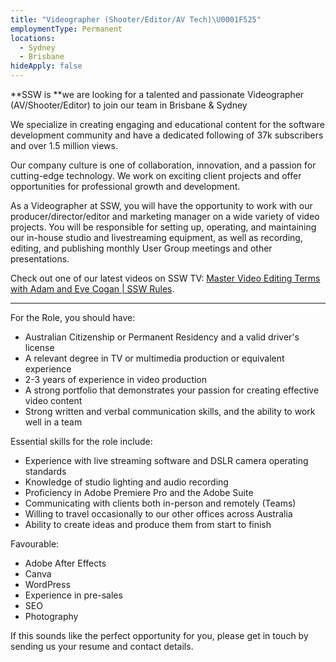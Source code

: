 ```yaml
---
title: "Videographer (Shooter/Editor/AV Tech)\U0001F525"
employmentType: Permanent
locations:
  - Sydney
  - Brisbane
hideApply: false
---
```


**SSW is **we are looking for a talented and passionate Videographer (AV/Shooter/Editor) to join our team in Brisbane & Sydney

We specialize in creating engaging and educational content for the software development community and have a dedicated following of 37k subscribers and over 1.5 million views.

Our company culture is one of collaboration, innovation, and a passion for cutting-edge technology. We work on exciting
client projects and offer opportunities for professional growth and development.

As a Videographer at SSW, you will have the opportunity to work with our producer/director/editor and marketing manager on a wide variety of video projects. You will be responsible for setting up, operating, and maintaining our in-house studio and livestreaming equipment, as well as recording, editing, and publishing monthly User Group meetings and other presentations.

Check out one of our latest videos on SSW TV: [Master Video Editing Terms with Adam and Eve Cogan | SSW Rules](https://www.youtube.com/watch?v=GwWqoN8ajAo "Master Video Editing Terms with Adam and Eve Cogan | SSW Rules").

***

For the Role, you should have:

* Australian Citizenship or Permanent Residency and a valid driver's license 
* A relevant degree in TV or multimedia production or equivalent experience
*  2-3 years of experience in video production
*  A strong portfolio that demonstrates your passion for creating effective video content
* Strong written and verbal communication skills, and the ability to work well in a team

Essential skills for the role include:

* Experience with live streaming software and DSLR camera operating standards
*  Knowledge of studio lighting and audio recording
* Proficiency in Adobe Premiere Pro and the Adobe Suite
* Communicating with clients both in-person and remotely (Teams)
* Willing to travel occasionally to our other offices across Australia
* Ability to create ideas and produce them from start to finish

Favourable:

* Adobe After Effects
* Canva
* WordPress
* Experience in pre-sales
* SEO
* Photography

If this sounds like the perfect opportunity for you, please get in touch by sending us your resume and contact details.

